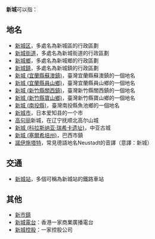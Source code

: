 '''新城'''可以指：
==地名==
* [[新城区|新城区]]，多處名為新城區的行政區劃
* [[新城街道|新城街道]]，多處名為新城街道的行政區劃
* [[新城鄉|新城鄉]]，多處名為新城鄉的行政區劃
* [[新城鎮|新城鎮]]，多處名為新城鎮的行政區劃
* [[新城_(宜蘭縣蘇澳鎮)|新城 (宜蘭縣蘇澳鎮)]]，臺灣宜蘭縣蘇澳鎮的一個地名
* [[新城_(宜蘭縣員山鄉)|新城 (宜蘭縣員山鄉)]]，臺灣宜蘭縣員山鄉的一個地名
* [[新城_(新竹縣關西鎮)|新城 (新竹縣關西鎮)]]，臺灣新竹縣關西鎮的一個地名
* [[新城_(新竹縣寶山鄉)|新城 (新竹縣寶山鄉)]]，臺灣新竹縣寶山鄉的一個地名
* [[新城_(南投縣)|新城 (南投縣)]]，臺灣南投縣魚池鄉的一個地名
* [[新城市|新城市]]，日本爱知县的一个市
* [[高句丽|高句丽]]新城，在辽宁抚顺北高尔山城
* [[新城_(科拉斯纳亚·瑞希卡遗址)|新城 (科拉斯纳亚·瑞希卡遗址)]]，中亚古城
* [[新城_(塞爾希培州)|新城 (塞爾希培州)]]，巴西市鎮
* [[諾伊施塔特|諾伊施塔特]]，常見德語地名Neustadt的音譯（意譯：新城）

==交通==
* [[新城站|新城站]]，多個可稱為新城站的鐵路車站

==其他==
* [[新市鎮|新市鎮]]
* [[新城電台|新城電台]]：香港一家商業廣播電台
* [[新城控股|新城控股]]：一家控股公司

{{dab|Cat=二字消歧义}}
